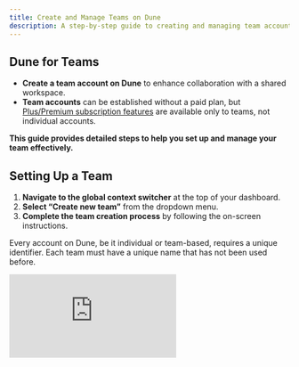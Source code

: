 ```yaml
---
title: Create and Manage Teams on Dune
description: A step-by-step guide to creating and managing team accounts on Dune.
---
```


## Dune for Teams
- **Create a team account on Dune** to enhance collaboration with a shared workspace. 
- **Team accounts** can be established without a paid plan, but [Plus/Premium subscription features](https://dune.com/pricing) are available only to teams, not individual accounts.

**This guide provides detailed steps to help you set up and manage your team effectively.**

## Setting Up a Team
1. **Navigate to the global context switcher** at the top of your dashboard.
2. **Select “Create new team”** from the dropdown menu.
3. **Complete the team creation process** by following the on-screen instructions.

<Note>Every account on Dune, be it individual or team-based, requires a unique identifier. Each team must have a unique name that has not been used before.</Note>

<div
  style={{
    position: "relative",
    paddingBottom: "calc(56.71874999999999% + 41px)",
    height: 0,
    width: "100%"
  }}
>
  <iframe
    src="https://demo.arcade.software/u7D1Wjjodqz40soBdY9v?embed"
    frameBorder={0}
    loading="lazy"
    webkitallowfullscreen=""
    mozallowfullscreen=""
    allowFullScreen=""
    style={{
      position: "absolute",
      top: 0,
      left: 0,
      width: "100%",
      height: "100%",
      colorScheme: "light"
    }}
    title="Create "
  />
</div>

## Inviting Members & Assigning Roles
After setting up your team:
- **Invite New Members:** Click on **“Invite People”** and follow the instructions. During this process, assign [roles](/web-app/teams) to each new member:
  - **Admins** have full control over settings and memberships.
  - **Editors** can create and edit content.
  - **Viewers** can view content and spend credits.

- **Use a URL to Invite Members:** Alternatively, share a direct invitation URL with prospective team members.


<div
  style={{
    position: "relative",
    paddingBottom: "calc(56.71874999999999% + 41px)",
    height: 0,
    width: "100%"
  }}
>
  <iframe
    src="https://demo.arcade.software/gsRWeOexH1dchsNlzAgV?embed"
    frameBorder={0}
    loading="lazy"
    webkitallowfullscreen=""
    mozallowfullscreen=""
    allowFullScreen=""
    style={{
      position: "absolute",
      top: 0,
      left: 0,
      width: "100%",
      height: "100%",
      colorScheme: "light"
    }}
    title="Invite member after team creation"
  />
</div>

To add members later, select **“Invite Members”** from the **“+ Create”** button.

<div
  style={{
    position: "relative",
    paddingBottom: "calc(56.71874999999999% + 41px)",
    height: 0,
    width: "100%"
  }}
>
  <iframe
    src="https://demo.arcade.software/vY7hSNwbGKnftBKv1iuW?embed"
    frameBorder={0}
    loading="lazy"
    webkitallowfullscreen=""
    mozallowfullscreen=""
    allowFullScreen=""
    style={{
      position: "absolute",
      top: 0,
      left: 0,
      width: "100%",
      height: "100%",
      colorScheme: "light"
    }}
    title="invite team-members"
  />
</div>

## Managing Subscriptions
Manage your team's subscriptions and settings by navigating to the **team account settings page**, where you can:
- **Modify Your Plan:** Change your subscription plan or opt for annual billing to save costs.
- **View Usage Statistics:** Check your usage of credits, CSV uploads, and private content quotas. You can also [export detailed credit usage data](https://docs.dune.com/learning/how-tos/credit-system-on-dune#export-credit-usage-data) for deeper analysis and optimization.
- **Manage Additional Credits:** If you need more credits than your plan provides, adjust the **“Limit extra credits”** field to set a maximum dollar amount for additional purchases. *The default limit is $0 to prevent unexpected charges.*


<div
  style={{
    position: "relative",
    paddingBottom: "calc(55.052083333333336% + 41px)",
    height: 0,
    width: "100%"
  }}
>
  <iframe
    src="https://demo.arcade.software/ZlfGf8sftzaZG89Hmzpi?embed"
    frameBorder={0}
    loading="lazy"
    webkitallowfullscreen=""
    mozallowfullscreen=""
    allowFullScreen=""
    style={{
      position: "absolute",
      top: 0,
      left: 0,
      width: "100%",
      height: "100%",
      colorScheme: "light"
    }}
    title="Credit usage in setting"
  />
</div>

This section allows you to manage the **“pay-as-you-go”** feature. If you wish to purchase additional credits beyond your plan's allocation, adjust the **“Limit extra credits”** field. Set a maximum dollar amount for additional credits. By default, this limit is set to $0.

<div
  style={{
    position: "relative",
    paddingBottom: "calc(55.052083333333336% + 41px)",
    height: 0,
    width: "100%"
  }}
>
  <iframe
    src="https://demo.arcade.software/GVMZIgTl3YurU5NGEcDi?embed"
    frameBorder={0}
    loading="lazy"
    webkitallowfullscreen=""
    mozallowfullscreen=""
    allowFullScreen=""
    style={{
      position: "absolute",
      top: 0,
      left: 0,
      width: "100%",
      height: "100%",
      colorScheme: "light"
    }}
    title="Edit credit limit "
  />
</div>

## Switching Contexts
Easily toggle between different team or individual accounts using the **global context switcher.** This feature allows you to manage multiple projects or team environments from a single account.

<div
  style={{
    position: "relative",
    paddingBottom: "calc(56.71874999999999% + 41px)",
    height: 0,
    width: "100%"
  }}
>
  <iframe
    src="https://demo.arcade.software/k69niBpzuRYtXM8Y3C8w?embed"
    frameBorder={0}
    loading="lazy"
    webkitallowfullscreen=""
    mozallowfullscreen=""
    allowFullScreen=""
    style={{
      position: "absolute",
      top: 0,
      left: 0,
      width: "100%",
      height: "100%",
      colorScheme: "light"
    }}
    title="easily switch context "
  />
</div>
